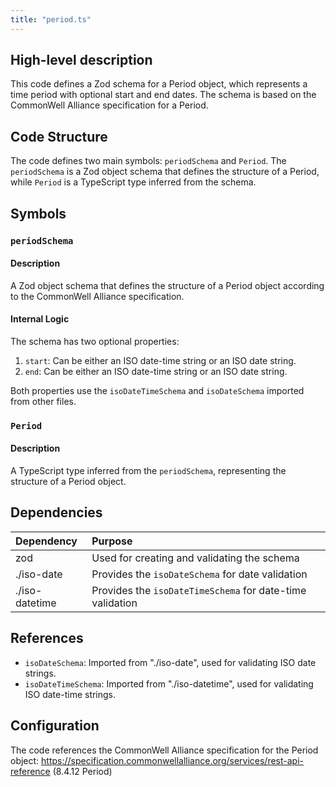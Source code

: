 ```yaml
---
title: "period.ts"
---
```


## High-level description
This code defines a Zod schema for a Period object, which represents a time period with optional start and end dates. The schema is based on the CommonWell Alliance specification for a Period.

## Code Structure
The code defines two main symbols: `periodSchema` and `Period`. The `periodSchema` is a Zod object schema that defines the structure of a Period, while `Period` is a TypeScript type inferred from the schema.

## Symbols

### `periodSchema`
#### Description
A Zod object schema that defines the structure of a Period object according to the CommonWell Alliance specification.

#### Internal Logic
The schema has two optional properties:
1. `start`: Can be either an ISO date-time string or an ISO date string.
2. `end`: Can be either an ISO date-time string or an ISO date string.

Both properties use the `isoDateTimeSchema` and `isoDateSchema` imported from other files.

### `Period`
#### Description
A TypeScript type inferred from the `periodSchema`, representing the structure of a Period object.

## Dependencies
| Dependency | Purpose |
|:-----------|:--------|
| zod | Used for creating and validating the schema |
| ./iso-date | Provides the `isoDateSchema` for date validation |
| ./iso-datetime | Provides the `isoDateTimeSchema` for date-time validation |

## References
- `isoDateSchema`: Imported from "./iso-date", used for validating ISO date strings.
- `isoDateTimeSchema`: Imported from "./iso-datetime", used for validating ISO date-time strings.

## Configuration
The code references the CommonWell Alliance specification for the Period object:
https://specification.commonwellalliance.org/services/rest-api-reference (8.4.12 Period)